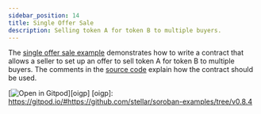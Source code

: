 ```yaml
---
sidebar_position: 14
title: Single Offer Sale
description: Selling token A for token B to multiple buyers.
---
```


The [single offer sale example] demonstrates how to write a contract that allows
a seller to set up an offer to sell token A for token B to multiple buyers. The
comments in the [source code] explain how the contract should be used.

[![Open in Gitpod](https://gitpod.io/button/open-in-gitpod.svg)][oigp]
[oigp]: https://gitpod.io/#https://github.com/stellar/soroban-examples/tree/v0.8.4

[single offer sale example]: https://github.com/stellar/soroban-examples/tree/v0.8.4/single_offer
[source code]: https://github.com/stellar/soroban-examples/blob/v0.8.4/single_offer/src/lib.rs
